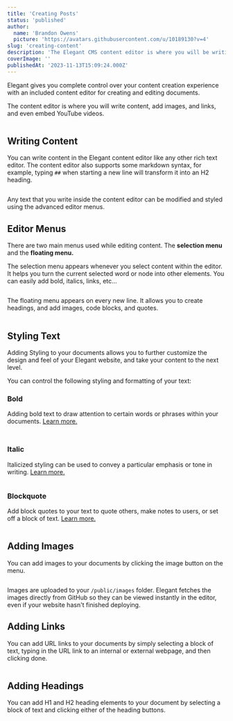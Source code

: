 ```yaml
---
title: 'Creating Posts'
status: 'published'
author:
  name: 'Brandon Owens'
  picture: 'https://avatars.githubusercontent.com/u/10189130?v=4'
slug: 'creating-content'
description: 'The Elegant CMS content editor is where you will be writing content, adding images, links, and even embedded YouTube videos. '
coverImage: ''
publishedAt: '2023-11-13T15:09:24.000Z'
---
```


Elegant gives you complete control over your content creation experience with an included content editor for creating and editing documents.

The content editor is where you will write content, add images, and links, and even embed YouTube videos.

<div class="my-8 shadow-xl"><img class="rounded-xl" src="/api/images/elegant_content_editor-U4MT.gif" alt=""></div>

## Writing Content

You can write content in the Elegant content editor like any other rich text editor. The content editor also supports some markdown syntax, for example, typing `##` when starting a new line will transform it into an H2 heading.

<div class="my-8 shadow-xl"><img class="rounded-xl" src="/api/images/elegant_content_editor_menus-Q3OD.gif" alt=""></div>

Any text that you write inside the content editor can be modified and styled using the advanced editor menus.

## Editor Menus

There are two main menus used while editing content. The **selection menu** and the **floating menu.**

The selection menu appears whenever you select content within the editor. It helps you turn the current selected word or node into other elements. You can easily add bold, italics, links, etc…

<div class="my-8 shadow-xl"><img class="rounded-xl" src="/api/images/screenshot-2023-11-06-101600-M0ND.png" alt=""></div>

The floating menu appears on every new line. It allows you to create headings, and add images, code blocks, and quotes.

<div class="my-8 shadow-xl"><img class="rounded-xl" src="/api/images/screenshot-2023-11-06-101656-MwND.png" alt=""></div>

## Styling Text

Adding Styling to your documents allows you to further customize the design and feel of your Elegant website, and take your content to the next level.

You can control the following styling and formatting of your text:

### Bold

Adding bold text to draw attention to certain words or phrases within your documents. [Learn more.](/docs/how-to-style-text#bold)

### <div class="my-8 shadow-xl"><img class="rounded-xl" src="/api/images/screenshot-2023-11-06-102552-k4MD.png" alt=""></div>



### Italic

Italicized styling can be used to convey a particular emphasis or tone in writing. [Learn more.](/docs/how-to-style-text#italic)

<div class="my-8 shadow-xl"><img class="rounded-xl" src="/api/images/screenshot-2023-11-06-102614-U2OD.png" alt=""></div>

### Blockquote

Add block quotes to your text to quote others, make notes to users, or set off a block of text. [Learn more.](/docs/how-to-style-text#blockquote)

<div class="my-8 shadow-xl"><img class="rounded-xl" src="/api/images/screenshot-2023-11-06-102756-AyOD.png" alt=""></div>

## Adding Images

You can add images to your documents by clicking the image button on the menu.

<div class="my-8 shadow-xl"><img class="rounded-xl" src="/api/images/elegant_content_editor_adding_images_to_your_documents-U1Nz.gif" alt=""></div>

Images are uploaded to your `/public/images` folder. Elegant fetches the images directly from GitHub so they can be viewed instantly in the editor, even if your website hasn't finished deploying.

## Adding Links

You can add URL links to your documents by simply selecting a block of text, typing in the URL link to an internal or external webpage, and then clicking done.

<div class="my-8 shadow-xl"><img class="rounded-xl" src="/api/images/elegant_content_editor_adding_links-gwMz.gif" alt=""></div>

## Adding Headings

You can add H1 and H2 heading elements to your document by selecting a block of text and clicking either of the heading buttons.

<div class="my-8 shadow-xl"><img class="rounded-xl" src="/api/images/elegant_content_editor_adding_headings-UzNT.gif" alt=""></div>

